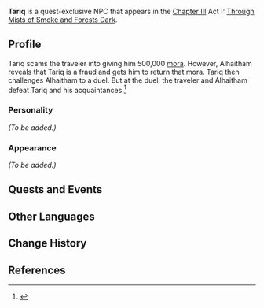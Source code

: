 {{Meta
<!-- Remove this template after adding the missing info -->
|missing_NPC_profile  = yes
}}
{{Character Infobox
|type             = Quest NPC
|image            = NPC Tariq.png
|realname         = <!-- Optional, if different from in-game name -->
|deceased         = <!-- Past (for deceased prior to events of the game) or free response -->
|region           = Sumeru
|location         = <!-- Where the character appears, if different from Region -->
|affiliation      = Ayn Al-Ahmar
|title            = Member of Ayn Al-Ahmar

|ancestry         = <!-- Clan/family -->
|father           = 
|mother           = 
|spouse           = 
|sibling          = 
|child            = 
|relative         = 

|voiceEN          = 
|voiceCN          = 
|voiceJP          = 
|dialoguereward   = 
}}
'''Tariq''' is a quest-exclusive NPC that appears in the [[Chapter III]] Act I: [[Through Mists of Smoke and Forests Dark]].
<!--
==Location==
{{subst:#tag:gallery|
NPC Location {{subst:PAGENAME}}.png{{subst:!}}{{subst:PAGENAME}}'s location
NPC Location {{subst:PAGENAME}} Context.png{{subst:!}}Additional context
|hideaddbutton=true
|captionalign=center
}}
-->

==Profile==
Tariq scams the traveler into giving him 500,000 [[mora]]. However, Alhaitham reveals that Tariq is a fraud and gets him to return that mora. Tariq then challenges Alhaitham to a duel. But at the duel, the traveler and Alhaitham defeat Tariq and his acquaintances.<ref>{{Ref/Quest|Through Mists of Smoke and Forests Dark}}</ref>

===Personality===
''(To be added.)''

===Appearance===
<!--Keep appearance section short and concise. Limit to 2 paragraphs with 3-4 sentences each.-->
''(To be added.)''

==Quests and Events==
{{Quests and Events}}
<!--
==Trivia==
* 
-->
==Other Languages==
{{Other Languages
|default_hidden = 1
|en      = Tariq
|zhs     = 塔里克
|zhs_rm  = Tǎlǐkè
|zht     = 塔里克
|zht_rm  = Tǎlǐkè
|ja      = タリク
|ja_rm   = Tariku
|ko      = 타리크
|ko_rm   = Tarikeu
|es      = Tariq
|fr      = Tariq
|ru      = Тарик
|th      = Tariq
|vi      = Tariq
|de      = Tariq
|id      = Tariq
|pt      = Tariq
|tr      = Tariq
|it      = Tariq
}}

==Change History==
{{Change History|3.0}}

==References==
{{Reflist}}